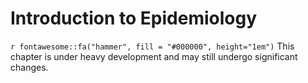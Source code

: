 # Introduction to Epidemiology

<!-- 

Hidden comments placeholder

To preview:
bookdown::preview_chapter("chapters/10_part_intro_epi/03_measures_of_association.Rmd")

👆**Here's what we did above:**

Need to add some pics and/or charts. See PPT slides 

-->

<p class="under-construction"> `r fontawesome::fa("hammer", fill = "#000000", height="1em")` This chapter is under heavy development and may still undergo significant changes. </p>


